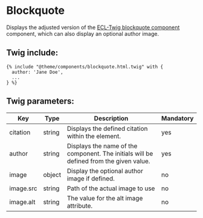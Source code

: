 # Blockquote

Displays the adjusted version of the [ECL-Twig blockquote component](https://www.npmjs.com/package/@ecl-twig/ec-component-blockquote) component, which can also display an optional author image.

## Twig include:

```
{% include "@theme/components/blockquote.html.twig" with {
  author: 'Jane Doe',
  ...
} %}
```

## Twig parameters:

| Key       | Type   | Description                                                                            | Mandatory |
| --------- | ------ | -------------------------------------------------------------------------------------- | --------- |
| citation  | string | Displays the defined citation within the element.                                      | yes       |
| author    | string | Displays the name of the component. The initials will be defined from the given value. | yes       |
| image     | object | Display the optional author image if defined.                                          | no        |
| image.src | string | Path of the actual image to use                                                        | no        |
| image.alt | string | The value for the alt image attribute.                                                 | no        |
